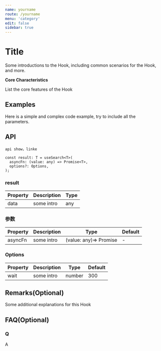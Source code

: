 ```yaml
---
name: yourname
route: /yourname
menu: 'category'
edit: false
sidebar: true
---
```


<!--- Steps to contribute
1. copy the whole 'contribute_template' folder into the 'src' directroy.
2. write your hooks in typescript
3. write your demo in seperate files under 'demo' directory using typescript
4. run 'npm run js' to generate the js version of your demo
5. import both your js&ts demos into the mdx file and display them in JackBox.
6. delete this block of comments before publish
-->

# Title

Some introductions to the Hook, including common scenarios for the Hook, and more.

**Core Characteristics**

List the core features of the Hook

## Examples

Here is a simple and complex code example, try to include all the parameters.

## API
```
api show，linke

const result: T = useSearch<T>(
  asyncFn: (value: any) => Promise<T>,
  options?: Options,
);
```

### result

| Property | Description | Type |
|----------|-------------|------|
| data     | some intro  | any  |

### 参数

| Property | Description | Type                   | Default |
|----------|-------------|------------------------|---------|
| asyncFn  | some intro  | (value: any)=> Promise | -       |


### Options

| Property | Description | Type   | Default |
|----------|-------------|--------|---------|
| wait     | some intro  | number | 300     |

## Remarks(Optional)

Some additional explanations for this Hook

## FAQ(Optional)

### Q
A